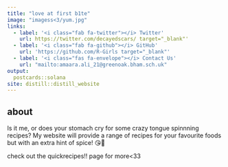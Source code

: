 ```yaml
---
title: "love at first b1te"
image: "imagess<3/yum.jpg"
links:
  - label: '<i class="fab fa-twitter"></i> Twitter'
    url: https://twitter.com/decayedscars/ target="_blank"'
  - label: '<i class="fab fa-github"></i> GitHub'
    url: 'https://github.com/R-Girls target="_blank"'
  - label: '<i class="fas fa-envelope"></i> Contact Us'
    url: "mailto:amaara.ali_21@greenoak.bham.sch.uk"
output:
  postcards::solana
site: distill::distill_website
---
```

 
## about

Is it me, or does your stomach cry for some crazy tongue spinnning recipes? My website will provide a range of recipes for your favourite foods but with an extra hint of spice! 😘🍔

check out the quickrecipes!! page for more<33









